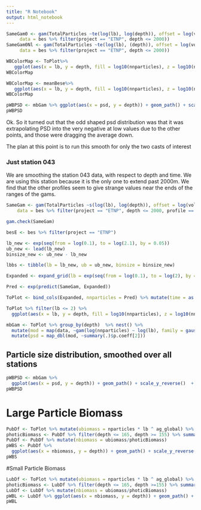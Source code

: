 ```yaml
---
title: "R Notebook"
output: html_notebook
---
```


```r
SameGam0 <- gam(TotalParticles ~te(log(lb), log(depth)), offset = log(vol * binsize), family = nb(),
     data = bes %>% filter(project == "ETNP", depth <= 2000))
SameGam0Nl <- gam(TotalParticles ~te(log(lb), (depth)), offset = log(vol * binsize), family = nb(),
     data = bes %>% filter(project == "ETNP", depth <= 2000))
```

```r
WBColorMap <- ToPlot%>%
   ggplot(aes(x = lb, y = depth, fill = log10(nnparticles), z = log10(nnparticles))) + geom_tile() + scale_fill_viridis_c(name = expression(log[10](Particles/m^3/mm))) + scale_y_reverse() + scale_x_log10() + geom_contour(color = "black") + geom_hline(yintercept = 160, color = "darkgreen") + geom_hline(yintercept = OMZBase, color = "darkblue") + labs(y = "Depth (m)", x = "Size (mm)") + facet_wrap(~time)
WBColorMap
```

```r
WBColorMap <- meanBese%>%
   ggplot(aes(x = lb, y = depth, fill = log10(nnparticles), z = log10(nnparticles))) + geom_tile() + scale_fill_viridis_c(name = expression(log[10](Particles/m^3/mm))) + scale_y_log10() + scale_x_log10() + geom_contour(color = "black") + geom_hline(yintercept = 160, color = "darkgreen") + geom_hline(yintercept = OMZBase, color = "darkblue") + labs(y = "Depth (m)", x = "Size (mm)")
WBColorMap
```

```r
pWBPSD <- mbGam %>% ggplot(aes(x = psd, y = depth)) + geom_path() + scale_y_log10()  + geom_hline(yintercept = 160, color = "darkgreen") + geom_hline(yintercept =  OMZBase, color = "darkblue")
pWBPSD
```

Ok. So it turned out that the odd shaped psd distribution was that it was extrapolating PSD into the very negative at low values due to the other points, and those were dragging the average down. 

The plan at this point is to run this smooth for only the two casts of interest


### Just station 043

We are smoothing the station 043 data, with respect to depth and time.
We are using this station because it is the only one to extend past 2000m. We find that the other profiles seem to give strange values near the ends of the ranges of the gams.

```r
SameGam <- gam(TotalParticles ~s(log(lb), log(depth)), offset = log(vol * binsize), family = nb(),
    data = bes %>% filter(project == "ETNP", depth <= 2000, profile == "stn_043")) # Looks good!
```

```r
gam.check(SameGam)
```

```r
besE <- bes %>% filter(project == "ETNP")

lb_new <- exp(seq(from = log(0.1), to = log(2.1), by = 0.05))
ub_new <- lead(lb_new)
binsize_new <- ub_new - lb_new

lbbs <- tibble(lb = lb_new, ub = ub_new, binsize = binsize_new)

Expanded <- expand_grid(lb = exp(seq(from = log(0.1), to = log(2), by = 0.05)), depth = seq(from = 20, to = 2000, by = 20), time = as.factor(unique(besE$time))) %>% left_join(lbbs, by = "lb")

Pred <- exp(predict(SameGam, Expanded))
```

```r
ToPlot <- bind_cols(Expanded, nnparticles = Pred) %>% mutate(time = as.character(time)) %>% mutate(nparticles = nnparticles * binsize)
```

```r
ToPlot %>% filter(lb <= 2) %>%
  ggplot(aes(x = lb, y = depth, fill = log10(nnparticles), z = log10(nnparticles))) + geom_tile() + scale_fill_viridis_c(name = expression(log[10](Particles/m^3/mm))) + scale_y_reverse() + scale_x_log10() + geom_contour(color = "black") + geom_hline(yintercept = 160, color = "darkgreen") + geom_hline(yintercept = OMZBase, color = "darkblue") + labs(y = "Depth (m)", x = "Size (mm)")
```

```r
mbGam <- ToPlot %>% group_by(depth)  %>% nest() %>%
  mutate(mod = map(data, ~gam(log(nnparticles) ~ log(lb), family = gaussian(), data = .))) %>% 
  mutate(psd = map_dbl(mod, ~summary(.)$p.coeff[2])) 
```



## Particle size distribution, smoothed over all stations

```r
pWBPSD <- mbGam %>%
  ggplot(aes(x = psd, y = depth)) + geom_path() + scale_y_reverse()  + geom_hline(yintercept = 160, color = "darkgreen") + geom_hline(yintercept =  OMZBase, color = "darkblue") 
pWBPSD
```

# Large Particle Biomass
```r
PubDf <- ToPlot %>% mutate(ubiomass = nparticles * lb ^ ag_global) %>% filter(lb < 0.5) %>% group_by(depth) %>% summarize(ubiomass = sum(ubiomass)) %>% ungroup()
photicBiomass <- PubDf %>% filter(depth <= 165, depth >= 155) %>% summarize(ubiomass = mean(ubiomass)) %>% pull(ubiomass)
PubDf <- PubDf %>% mutate(nbiomass = ubiomass/photicBiomass)
pWBS <- PubDf %>% 
  ggplot(aes(x = nbiomass, y = depth)) + geom_path() + scale_y_reverse() + scale_x_continuous(limits = c(0,1.2)) + geom_hline(yintercept = 160, color = "darkgreen") + geom_vline(xintercept = 1, color = "gray50") + geom_vline(xintercept = 0, color = "gray50") + geom_hline(yintercept = OMZBase, color = "darkblue") + labs( x = "Small particle mass (norm.)") 
pWBS
```

#Small Particle Biomass
```r
LubDf <- ToPlot %>% mutate(ubiomass = nparticles * lb ^ ag_global) %>% filter(lb >= 0.5) %>% group_by(time, depth) %>% summarize(ubiomass = sum(ubiomass)) %>% ungroup %>% group_by(depth)  %>% summarise(ubiomass = mean(ubiomass))
photicBiomass <- LubDf %>% filter(depth <= 165, depth >=155) %>% summarize(ubiomass = mean(ubiomass)) %>% pull(ubiomass)
LubDf <- LubDf %>% mutate(nbiomass = ubiomass/photicBiomass)
pWBL <- LubDf %>% ggplot(aes(x = nbiomass, y = depth)) + geom_path() + scale_y_reverse() + scale_x_continuous(limits = c(0,1)) + geom_hline(yintercept = 160, color = "darkgreen") + labs( x = "Large particle mass (norm.)") + geom_vline(xintercept = 1, color = "gray50") + geom_vline(xintercept = 0, color = "gray50") + geom_hline(yintercept = OMZBase, color = "darkblue")
pWBL
```